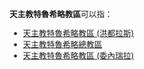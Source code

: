 '''天主教特魯希略教區'''可以指：
*[[天主教特魯希略教區_(洪都拉斯)|天主教特魯希略教區 (洪都拉斯)]]
*[[天主教特魯希略總教區|天主教特魯希略總教區]]
*[[天主教特魯希略教區_(委內瑞拉)|天主教特魯希略教區 (委內瑞拉)]]
{{disambig|Cat=八字以上組織機構消歧義}}